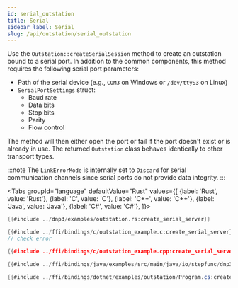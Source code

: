 ```yaml
---
id: serial_outstation
title: Serial
sidebar_label: Serial
slug: /api/outstation/serial_outstation
---
```



Use the `Outstation::createSerialSession` method to create an outstation bound to a serial port. In addition to the common components, this method requires
the following serial port parameters:

* Path of the serial device (e.g., `COM3` on Windows or `/dev/ttyS3` on Linux)
* `SerialPortSettings` struct:
  * Baud rate
  * Data bits
  * Stop bits
  * Parity
  * Flow control

The method will then either open the port or fail if the port doesn't exist or is already in use. The returned `Outstation` class behaves identically to other transport types.

:::note
The `LinkErrorMode` is internally set to `Discard` for serial communication channels since serial ports do not provide data integrity.
:::

<Tabs
groupId="language"
defaultValue="Rust"
values={[
{label: 'Rust', value: 'Rust'},
{label: 'C', value: 'C'},
{label: 'C++', value: 'C++'},
{label: 'Java', value: 'Java'},
{label: 'C#', value: 'C#'},
]}>
<TabItem value="Rust">

```rust
{{#include ../dnp3/examples/outstation.rs:create_serial_server}}
```

</TabItem>
<TabItem value="C">

```c
{{#include ../ffi/bindings/c/outstation_example.c:create_serial_server}}
// check error
```

</TabItem>
<TabItem value="C++">

```cpp
{{#include ../ffi/bindings/c/outstation_example.cpp:create_serial_server}}
```

</TabItem>
<TabItem value="Java">

```java
{{#include ../ffi/bindings/java/examples/src/main/java/io/stepfunc/dnp3/examples/OutstationExample.java:create_serial_server}}
```

</TabItem>
<TabItem value="C#">

```csharp
{{#include ../ffi/bindings/dotnet/examples/outstation/Program.cs:create_serial_server}}
```

</TabItem>
</Tabs>
